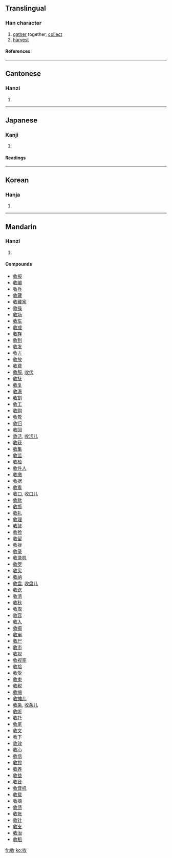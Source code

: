 {{see|収}}

==Translingual==
===Han character===
{{Han char|rn=66|rad=攴|as=02|sn=6|four=2874<sub>0</sub>|canj=女中人大 (VLOK)}}
# [[gather]] together, [[collect]]
# [[harvest]]
====References====
{{Han ref|kx=0468.060|dkj=13110|dj=0815.350|hdz=21448.020|uh=6536|ud=25910|bh=A6AC|bd=42668}}

----
==Cantonese==
===Hanzi===
{{yue-hanzi|jyut=|y=sau1}}
# {{defn|Cantonese}}

----
==Japanese==
===Kanji===
{{ja-kanji|grade=|rs=攴02}}
# {{defn|Japanese}} 
====Readings====
{{ja-readings|on=[[しゅう]] (shū)|kun=[[おさめる]] (osameru)}}

----
==Korean==
===Hanja===
{{ko-hanja|hangeul=수|eumhun=|rv=su|mr=su|y=swu}}
# {{defn|Korean}}

----
==Mandarin==
===Hanzi===
{{cmn-hanzi|pin=[[shōu]] ([[shou1]])|wg=shou<sup>1</sup>}}
# {{defn|Mandarin}}

====Compounds====
*[[收报]]
*[[收编]]
*[[收兵]]
*[[收藏]]
*[[收藏家]]
*[[收操]]
*[[收场]]
*[[收车]]
*[[收成]]
*[[收存]]
*[[收到]]
*[[收发]]
*[[收方]]
*[[收放]]
*[[收费]]
*[[收服]], [[收伏]]
*[[收抚]]
*[[收复]]
*[[收港]]
*[[收割]]
*[[收工]]
*[[收购]]
*[[收管]]
*[[收归]]
*[[收回]]
*[[收活]], [[收活儿]]
*[[收获]]
*[[收集]]
*[[收监]]
*[[收检]]
*[[收件人]]
*[[收缴]]
*[[收据]]
*[[收看]]
*[[收口]], [[收口儿]]
*[[收款]]
*[[收揽]]
*[[收礼]]
*[[收理]]
*[[收敛]]
*[[收殓]]
*[[收留]]
*[[收拢]]
*[[收录]]
*[[收录机]]
*[[收罗]]
*[[收买]]
*[[收纳]]
*[[收盘]], [[收盘儿]]
*[[收讫]]
*[[收清]]
*[[收秋]]
*[[收取]]
*[[收容]]
*[[收入]]
*[[收摄]]
*[[收审]]
*[[收尸]]
*[[收市]]
*[[收视]]
*[[收视率]]
*[[收拾]]
*[[收受]]
*[[收束]]
*[[收税]]
*[[收缩]]
*[[收摊儿]]
*[[收条]], [[收条儿]]
*[[收听]]
*[[收托]]
*[[收尾]]
*[[收文]]
*[[收下]]
*[[收效]]
*[[收心]]
*[[收信]]
*[[收押]]
*[[收养]]
*[[收益]]
*[[收音]]
*[[收音机]]
*[[收载]]
*[[收摘]]
*[[收债]]
*[[收账]]
*[[收针]]
*[[收支]]
*[[收治]]
*[[收租]]

[[fr:收]]
[[ko:收]]